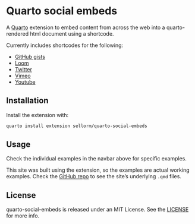 # Quarto social embeds

A [Quarto](https://quarto.org) extension to embed content from across the web into a quarto-rendered html document using a shortcode.

Currently includes shortcodes for the following:

* [GitHub gists](examples/gists.qmd)
* [Loom](examples/loom.qmd)
* [Twitter](examples/twitter.qmd)
* [Vimeo](examples/vimeo.qmd)
* [Youtube](examples/youtube.qmd)

## Installation

Install the extension with:

``` bash
quarto install extension sellorm/quarto-social-embeds
```

## Usage

Check the individual examples in the navbar above for specific examples.

This site was built using the extension, so the examples are actual working examples.
Check the [GitHub repo](https://quarto.org/sellorm/quarto-social-embeds) to see the site's underlying `.qmd` files.

## License

quarto-social-embeds is released under an MIT License. See the [LICENSE](https://github.com/sellorm/quarto-social-embeds/blob/main/LICENSE) for more info.
